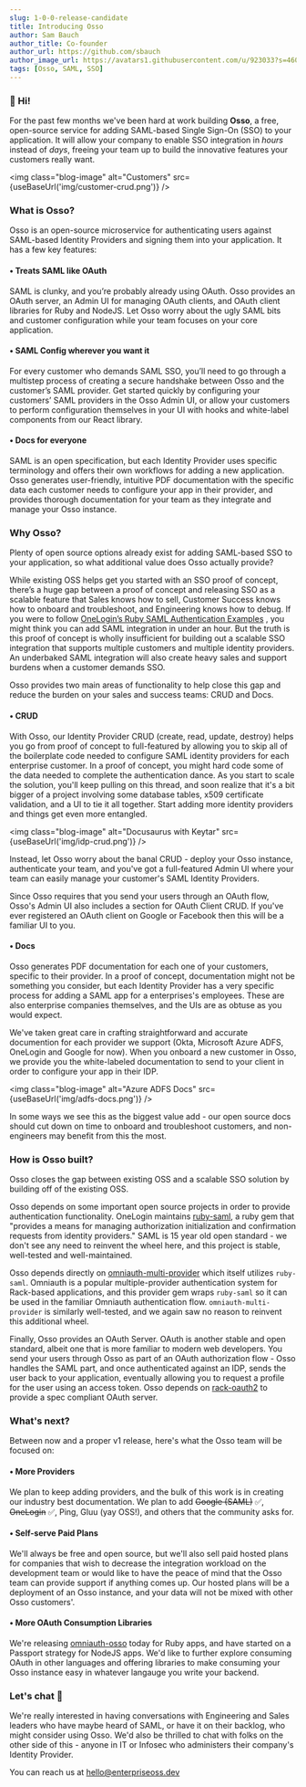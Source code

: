 ```yaml
---
slug: 1-0-0-release-candidate
title: Introducing Osso
author: Sam Bauch
author_title: Co-founder
author_url: https://github.com/sbauch
author_image_url: https://avatars1.githubusercontent.com/u/923033?s=460&u=db9bb41f9b279750c74afc1be0ab51db05539593&v=4
tags: [Osso, SAML, SSO]
---
```




### 👋 Hi!

For the past few months we've been hard at work building **Osso**, a free, open-source service for adding SAML-based Single Sign-On (SSO) to your application. It will allow your company to enable SSO integration in *hours* instead of *days*, freeing your team up to build the innovative features your customers really want. 

<img class="blog-image" alt="Customers" src={useBaseUrl('img/customer-crud.png')} />


### What is Osso?

Osso is an open-source microservice for authenticating users against SAML-based Identity Providers and signing them into your application. It has a few key features: 

#### • Treats SAML like OAuth

SAML is clunky, and you’re probably already using OAuth. Osso provides an OAuth server, an Admin UI for managing OAuth clients, and OAuth client libraries for Ruby and NodeJS. Let Osso worry about the ugly SAML bits and customer configuration while your team focuses on your core application.

#### • SAML Config wherever you want it

For every customer who demands SAML SSO, you’ll need to go through a multistep process of creating a secure handshake between Osso and the customer’s SAML provider. Get started quickly by configuring your customers’ SAML providers in the Osso Admin UI, or allow your customers to perform configuration themselves in your UI with hooks and white-label components from our React library.

#### • Docs for everyone

SAML is an open specification, but each Identity Provider uses specific terminology and offers their own workflows for adding a new application. Osso generates user-friendly, intuitive PDF documentation with the specific data each customer needs to configure your app in their provider, and provides thorough documentation for your team as they integrate and manage your Osso instance.

### Why Osso?

Plenty of open source options already exist for adding SAML-based SSO to your application, so what additional value does Osso actually provide?

While existing OSS helps get you started with an SSO proof of concept, there’s a huge gap between a proof of concept and releasing SSO as a scalable feature that Sales knows how to sell, Customer Success knows how to onboard and troubleshoot, and Engineering knows how to debug. If you were to follow  [OneLogin’s Ruby SAML Authentication Examples](https://developers.onelogin.com/saml/ruby) , you might think you can add SAML integration in under an hour. But the truth is this proof of concept is wholly insufficient for building out a scalable SSO integration that supports multiple customers and multiple identity providers. An underbaked SAML integration will also create heavy sales and support burdens when a customer demands SSO.

Osso provides two main areas of functionality to help close this gap and reduce the burden on your sales and success teams: CRUD and Docs.

#### • CRUD

With Osso, our Identity Provider CRUD (create, read, update, destroy) helps you go from proof of concept to full-featured by allowing you to skip all of the boilerplate code needed to configure SAML identity providers for each enterprise customer. In a proof of concept, you might hard code some of the data needed to complete the authentication dance. As you start to scale the solution, you'll keep pulling on this thread, and soon realize that it's a bit bigger of a project involving some database tables, x509 certificate validation, and a UI to tie it all together. Start adding more identity providers and things get even more entangled.

<img class="blog-image" alt="Docusaurus with Keytar" src={useBaseUrl('img/idp-crud.png')} />


Instead, let Osso worry about the banal CRUD - deploy your Osso instance, authenticate your team, and you've got a full-featured Admin UI where your team can easily manage your customer's SAML Identity Providers.

Since Osso requires that you send your users through an OAuth flow, Osso's Admin UI also includes a section for OAuth Client CRUD. If you've ever registered an OAuth client on Google or Facebook then this will be a familiar UI to you.

#### • Docs

Osso generates PDF documentation for each one of your customers, specific to their provider. In a proof of concept, documentation might not be something you consider, but each Identity Provider has a very specific process for adding a SAML app for a enterprises's employees. These are also enterprise companies themselves, and the UIs are as obtuse as you would expect.

We've taken great care in crafting straightforward and accurate documention for each provider we support (Okta, Microsoft Azure ADFS, OneLogin and Google for now). When you onboard a new customer in Osso, we provide you the white-labeled documentation to send to your client in order to configure your app in their IDP.

<img class="blog-image" alt="Azure ADFS Docs" src={useBaseUrl('img/adfs-docs.png')} />


In some ways we see this as the biggest value add - our open source docs should cut down on time to onboard and troubleshoot customers, and non-engineers may benefit from this the most.

### How is Osso built?

Osso closes the gap between existing OSS and a scalable SSO solution by building off of the existing OSS.

Osso depends on some important open source projects in order to provide authentication functionality. OneLogin maintains [ruby-saml](https://github.com/onelogin/ruby-saml), a ruby gem that "provides a means for managing authorization initialization and confirmation requests from identity providers." SAML is 15 year old open standard - we don't see any need to reinvent the wheel here, and this project is stable, well-tested and well-maintained.

Osso depends directly on [omniauth-multi-provider](https://github.com/salsify/omniauth-multi-provider) which itself utilizes `ruby-saml`. Omniauth is a popular multiple-provider authentication system for Rack-based applications, and this provider gem wraps `ruby-saml` so it can be used in the familiar Omniauth authentication flow. `omniauth-multi-provider` is similarly well-tested, and we again saw no reason to reinvent this additional wheel.

Finally, Osso provides an OAuth Server. OAuth is another stable and open standard, albeit one that is more familiar to modern web developers. You send your users through Osso as part of an OAuth authorization flow - Osso handles the SAML part, and once authenticated against an IDP, sends the user back to your application, eventually allowing you to request a profile for the user using an access token. Osso depends on [rack-oauth2](https://github.com/nov/rack-oauth2) to provide a spec compliant OAuth server.

### What's next?

Between now and a proper v1 release, here's what the Osso team will be focused on:

#### • More Providers

We plan to keep adding providers, and the bulk of this work is in creating our industry best documentation. We plan to add ~~Google (SAML)~~ ✅, ~~OneLogin~~ ✅, Ping, Gluu (yay OSS!), and others that the community asks for. 

#### • Self-serve Paid Plans

We'll always be free and open source, but we'll also sell paid hosted plans for companies that wish to decrease the integration workload on the development team or would like to have the peace of mind that the Osso team can provide support if anything comes up. Our hosted plans will be a deployment of an Osso instance, and your data will not be mixed with other Osso customers'.

#### • More OAuth Consumption Libraries

We're releasing [omniauth-osso](https://github.com/enterprise-oss/omniauth-osso) today for Ruby apps, and have started on a Passport strategy for NodeJS apps. We'd like to further explore consuming OAuth in other languages and offering libraries to make consuming your Osso instance easy in whatever langauge you write your backend.

### Let's chat :call_me_hand:

We're really interested in having conversations with Engineering and Sales leaders who have maybe heard of SAML, or have it on their backlog, who might consider using Osso. We'd also be thrilled to chat with folks on the other side of this - anyone in IT or Infosec who administers their company's Identity Provider.

You can reach us at hello@enterpriseoss.dev
